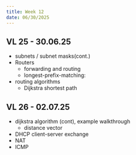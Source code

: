 ```yaml
---
title: Week 12
date: 06/30/2025
---
```


## VL 25 - 30.06.25

* subnets / subnet masks(cont.)
* Routers
  * forwarding and routing
  * longest-prefix-matching:  
* routing algorithms
  * Dijkstra shortest path


## VL 26 - 02.07.25

* dijkstra algorithm (cont), example walkthrough
  * distance vector
* DHCP client-server exchange
* NAT
* ICMP